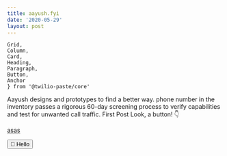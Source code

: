 ```yaml
---
title: aayush.fyi
date: '2020-05-29'
layout: post
---
```


    Grid,
    Column,
    Card,
    Heading,
    Paragraph,
    Button,
    Anchor
    } from '@twilio-paste/core'

<Grid>
  <Column>
    <Heading as="h1" variant="heading10">Aayush designs and prototypes to find a better way.</Heading>
  </Column>
  <Column>
    <Paragraph> phone number in the inventory passes a rigorous 60-day screening process to verify capabilities and test for unwanted call traffic.</Paragraph>
  </Column>
</Grid>

<Link href="/posts/test" passHref> 
    <Anchor>First Post</Anchor>
</Link>
Look, a button! 👇

[asas](/posts/test)

<Button>👋 Hello</Button>
